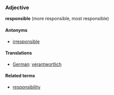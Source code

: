 ===Adjective===
'''responsible''' (more responsible, most responsible)

====Antonyms====
*[[irresponsible]]

====Translations====
*[[German]]: [[verantwortlich]]
====Related terms====
*[[responsibility]]